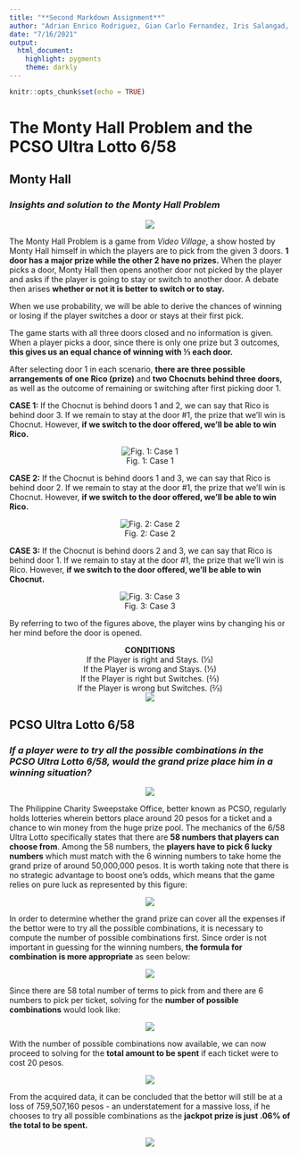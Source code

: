 ```yaml
---
title: "**Second Markdown Assignment**"
author: "Adrian Enrico Rodriguez, Gian Carlo Fernandez, Iris Salangad, John Kyle Lluz"
date: "7/16/2021"
output: 
  html_document:
    highlight: pygments
    theme: darkly
---
```


```r
knitr::opts_chunk$set(echo = TRUE)
```


# The Monty Hall Problem and the PCSO Ultra Lotto 6/58 {.tabset}

## Monty Hall

### *Insights and solution to the Monty Hall Problem*

<center>
![](https://i.postimg.cc/26FQRpWr/217844633-152976216928800-6274208294543673480-n.png)
</center>

  The Monty Hall Problem is a game from *Video Village*, a show hosted by Monty Hall himself in which the players are to pick from the given 3 doors. **1 door has a major prize while the other 2 have no prizes.** When the player picks a door, Monty Hall then opens another door not picked by the player and asks if the player is going to stay or switch to another door. A debate then arises **whether or not it is better to switch or to stay.**

  When we use probability, we will be able to derive the chances of winning or losing if the player switches a door or stays at their first pick.
  
  The game starts with all three doors closed and no information is given. When a player picks a door, since there is only one prize but 3 outcomes, **this gives us an equal chance of winning with ⅓ each door.**

  After selecting door 1 in each scenario, **there are three possible arrangements of one Rico (prize)** and **two Chocnuts behind three doors,** as well as the outcome of remaining or switching after first picking door 1.
  
**CASE 1:** If the Chocnut is behind doors 1 and 2, we can say that Rico is behind door 3. If we remain to stay at the door #1, the prize that we’ll win is Chocnut. However, **if we switch to the door offered, we’ll be able to win Rico. **

<center>
![Fig. 1: Case 1](https://i.postimg.cc/pV4tmy19/217815215-408853103781621-3950170737054700387-n.png)
</center>

**CASE 2:** If the Chocnut is behind doors 1 and 3, we can say that Rico is behind door 2. If we remain to stay at the door #1, the prize that we’ll win is Chocnut. However, **if we switch to the door offered, we’ll be able to win Rico.**

<center>
![Fig. 2: Case 2](https://i.postimg.cc/xqD7tJWt/217837977-871679147084530-8132342911813579294-n.png)
</center>

**CASE 3:** If the Chocnut is behind doors 2 and 3, we can say that Rico is behind door 1. If we remain to stay at the door #1, the prize that we’ll win is Rico. However, **if we switch to the door offered, we’ll be able to win Chocnut. ** 

<center>
![Fig. 3: Case 3](https://i.postimg.cc/VsRDhhXz/218647436-366414004900208-1805011222308151348-n.png)
</center>

By referring to two of the figures above, the player wins by changing his or her mind before the door is opened.

<center>
**CONDITIONS**<br>
If the Player is right and Stays. (⅓)<br>
If the Player is wrong and Stays. (⅓)<br>
If the Player is right but Switches. (⅔)<br>
If the Player is wrong but Switches. (⅔)<br>
</center>

<center>
![](https://i.postimg.cc/HLzrmbz8/217040600-1716068502114688-1398228105065520921-n.png)
</center>

## PCSO Ultra Lotto 6/58

### *If a player were to try all the possible combinations in the PCSO Ultra Lotto 6/58, would the grand prize place him in a winning situation?*

<center>
![](https://pcsolottoresult.info/wp-content/uploads/2020/02/6-58-Lotto-Result.png)
</center>

  The Philippine Charity Sweepstake Office, better known as PCSO, regularly holds lotteries wherein bettors place around 20 pesos for a ticket and a chance to win money from the huge prize pool.  The mechanics of the 6/58 Ultra Lotto specifically states that there are **58 numbers that players can choose from**.  Among the 58 numbers, the **players have to pick 6 lucky numbers** which must match with the 6 winning numbers to take home the grand prize of around 50,000,000 pesos.  It is worth taking note that there is no strategic advantage to boost one's odds, which means that the game relies on pure luck as represented by this figure:

<center>
![](https://i.postimg.cc/kGnk9cRt/Screen-Shot-2021-07-16-at-1-19-50-PM.png)
</center>

  In order to determine whether the grand prize can cover all the expenses if the bettor were to try all the possible combinations, it is necessary to compute the number of possible combinations first.  Since order is not important in guessing for the winning numbers, **the formula for combination is more appropriate** as seen below:

<center>
![](https://i.postimg.cc/kMZsFsfM/Screen-Shot-2021-07-16-at-12-52-29-PM.png)
</center>

  Since there are 58 total number of terms to pick from and there are 6 numbers to pick per ticket, solving for the **number of possible combinations** would look like:

<center>
![](https://i.postimg.cc/cJ9kqSMw/Screen-Shot-2021-07-16-at-12-54-21-PM.png)
</center>

  With the number of possible combinations now available, we can now proceed to solving for the **total amount to be spent** if each ticket were to cost 20 pesos.

<center>
![](https://i.postimg.cc/Yq5XkRWD/Screen-Shot-2021-07-16-at-12-49-52-PM.png)
</center>

  From the acquired data, it can be concluded that the bettor will still be at a loss of 759,507,160 pesos - an understatement for a massive loss, if he chooses to try all possible combinations as the **jackpot prize is just .06% of the total to be spent.**

<center>
![](https://i.postimg.cc/MHKGn1fh/Screen-Shot-2021-07-16-at-12-56-38-PM.png)
</center>